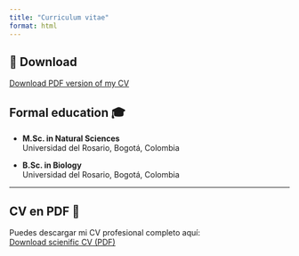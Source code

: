 ```yaml
---
title: "Curriculum vitae"
format: html
---
```


## 📎 Download

[Download PDF version of my CV](assets/NLN_CV.pdf){.btn .btn-primary target="_blank"}

## Formal education 🎓

-   **M.Sc. in Natural Sciences**\
    Universidad del Rosario, Bogotá, Colombia

-   **B.Sc. in Biology**\
    Universidad del Rosario, Bogotá, Colombia

------------------------------------------------------------------------

## CV en PDF 📄

Puedes descargar mi CV profesional completo aquí:\
[Download scienific CV (PDF)](assets/CV_NLN.pdf)
